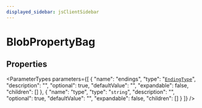 ```yaml
---
displayed_sidebar: jsClientSidebar
---
```



# BlobPropertyBag

## Properties

<ParameterTypes parameters={[
  {
    "name": "endings",
    "type": "[`EndingType`](../types/internal.EndingType.mdx)",
    "description": "",
    "optional": true,
    "defaultValue": "",
    "expandable": false,
    "children": []
  },
  {
    "name": "type",
    "type": "`string`",
    "description": "",
    "optional": true,
    "defaultValue": "",
    "expandable": false,
    "children": []
  }
]} />
